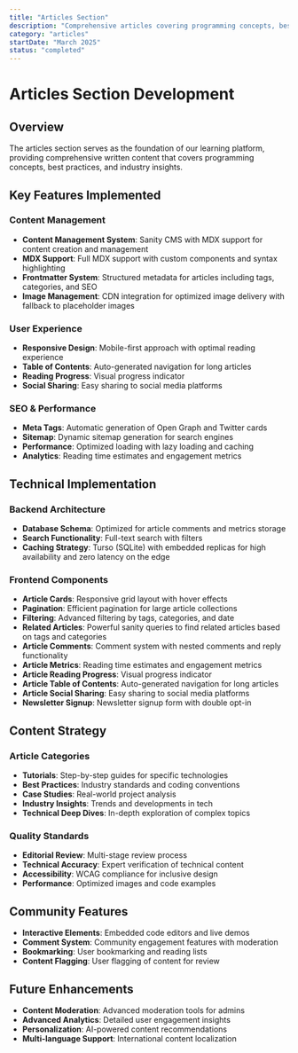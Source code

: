 ```yaml
---
title: "Articles Section"
description: "Comprehensive articles covering programming concepts, best practices, and industry insights"
category: "articles"
startDate: "March 2025"
status: "completed"
---
```


# Articles Section Development

## Overview

The articles section serves as the foundation of our learning platform, providing comprehensive written content that covers programming concepts, best practices, and industry insights.

## Key Features Implemented

### Content Management

- **Content Management System**: Sanity CMS with MDX support for content creation and management
- **MDX Support**: Full MDX support with custom components and syntax highlighting
- **Frontmatter System**: Structured metadata for articles including tags, categories, and SEO
- **Image Management**: CDN integration for optimized image delivery with fallback to placeholder images

### User Experience

- **Responsive Design**: Mobile-first approach with optimal reading experience
- **Table of Contents**: Auto-generated navigation for long articles
- **Reading Progress**: Visual progress indicator
- **Social Sharing**: Easy sharing to social media platforms

### SEO & Performance

- **Meta Tags**: Automatic generation of Open Graph and Twitter cards
- **Sitemap**: Dynamic sitemap generation for search engines
- **Performance**: Optimized loading with lazy loading and caching
- **Analytics**: Reading time estimates and engagement metrics

## Technical Implementation

### Backend Architecture

- **Database Schema**: Optimized for article comments and metrics storage
- **Search Functionality**: Full-text search with filters
- **Caching Strategy**: Turso (SQLite) with embedded replicas for high availability and zero latency on the edge

### Frontend Components

- **Article Cards**: Responsive grid layout with hover effects
- **Pagination**: Efficient pagination for large article collections
- **Filtering**: Advanced filtering by tags, categories, and date
- **Related Articles**: Powerful sanity queries to find related articles based on tags and categories
- **Article Comments**: Comment system with nested comments and reply functionality
- **Article Metrics**: Reading time estimates and engagement metrics
- **Article Reading Progress**: Visual progress indicator
- **Article Table of Contents**: Auto-generated navigation for long articles
- **Article Social Sharing**: Easy sharing to social media platforms
- **Newsletter Signup**: Newsletter signup form with double opt-in

## Content Strategy

### Article Categories

- **Tutorials**: Step-by-step guides for specific technologies
- **Best Practices**: Industry standards and coding conventions
- **Case Studies**: Real-world project analysis
- **Industry Insights**: Trends and developments in tech
- **Technical Deep Dives**: In-depth exploration of complex topics

### Quality Standards

- **Editorial Review**: Multi-stage review process
- **Technical Accuracy**: Expert verification of technical content
- **Accessibility**: WCAG compliance for inclusive design
- **Performance**: Optimized images and code examples

## Community Features

- **Interactive Elements**: Embedded code editors and live demos
- **Comment System**: Community engagement features with moderation
- **Bookmarking**: User bookmarking and reading lists
- **Content Flagging**: User flagging of content for review

## Future Enhancements

- **Content Moderation**: Advanced moderation tools for admins
- **Advanced Analytics**: Detailed user engagement insights
- **Personalization**: AI-powered content recommendations
- **Multi-language Support**: International content localization
